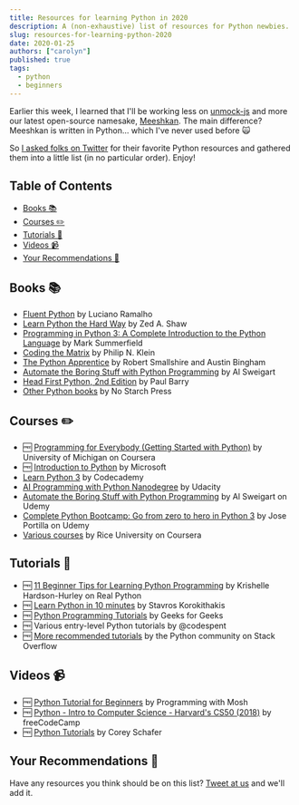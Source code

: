 ```yaml
---
title: Resources for learning Python in 2020
description: A (non-exhaustive) list of resources for Python newbies.
slug: resources-for-learning-python-2020
date: 2020-01-25
authors: ["carolyn"]
published: true
tags:
  - python
  - beginners
---
```


Earlier this week, I learned that I'll be working less on [unmock-js](https://github.com/unmock/unmock-js) and more our latest open-source namesake, [Meeshkan](https://github.com/meeshkan/meeshkan). The main difference? Meeshkan is written in Python... which I've never used before 🙀

So [I asked folks on Twitter](https://twitter.com/carolstran/status/1220310112356773888?s=20) for their favorite Python resources and gathered them into a little list (in no particular order). Enjoy!

## Table of Contents

- [Books 📚](#books)
- [Courses ✏️](#courses)
- [Tutorials 📃](#tutorials)
- [Videos 📹](#videos)
- [Your Recommendations 💬](#recommendations)

<a name="books"></a>

## Books 📚

- [Fluent Python](https://www.oreilly.com/library/view/fluent-python/9781491946237/) by Luciano Ramalho
- [Learn Python the Hard Way](https://learnpythonthehardway.org/python3/) by Zed A. Shaw
- [Programming in Python 3: A Complete Introduction to the Python Language](https://www.oreilly.com/library/view/programming-in-python/9780137155149/) by Mark Summerfield
- [Coding the Matrix](https://codingthematrix.com/) by Philip N. Klein
- [The Python Apprentice](https://leanpub.com/python-apprentice) by Robert Smallshire and Austin Bingham
- [Automate the Boring Stuff with Python Programming](http://automatetheboringstuff.com/) by Al Sweigart
- [Head First Python, 2nd Edition](https://www.oreilly.com/library/view/head-first-python/9781491919521/) by Paul Barry
- [Other Python books](https://nostarch.com/catalog/python) by No Starch Press

<a name="courses"></a>

## Courses ✏️

- 🆓 [Programming for Everybody (Getting Started with Python)](https://coursera.org/learn/python) by University of Michigan on Coursera
- 🆓 [Introduction to Python](https://docs.microsoft.com/en-us/learn/modules/intro-to-python/?WT.mc_id=python-c9-niner) by Microsoft
- [Learn Python 3](https://www.codecademy.com/learn/learn-python-3) by Codecademy
- [AI Programming with Python Nanodegree](https://www.udacity.com/course/ai-programming-python-nanodegree--nd089) by Udacity
- [Automate the Boring Stuff with Python Programming](https://www.udemy.com/course/automate/) by Al Sweigart on Udemy
- [Complete Python Bootcamp: Go from zero to hero in Python 3](https://www.udemy.com/course/complete-python-bootcamp/) by Jose Portilla on Udemy
- [Various courses](https://www.coursera.org/courses?query=rice%20python) by Rice University on Coursera

<a name="tutorials"></a>

## Tutorials 📃

- 🆓 [11 Beginner Tips for Learning Python Programming](https://realpython.com/python-beginner-tips/) by Krishelle Hardson-Hurley on Real Python
- 🆓 [Learn Python in 10 minutes](https://www.stavros.io/tutorials/python/) by Stavros Korokithakis
- 🆓 [Python Programming Tutorials](https://www.geeksforgeeks.org/python-programming-language/) by Geeks for Geeks
- 🆓 Various entry-level Python tutorials by @codespent
- 🆓 [More recommended tutorials](https://sopython.com/wiki/What_tutorial_should_I_read%3F) by the Python community on Stack Overflow

<a name="videos"></a>

## Videos 📹

- 🆓 [Python Tutorial for Beginners](https://www.youtube.com/watch?v=_uQrJ0TkZlc) by Programming with Mosh
- 🆓 [Python - Intro to Computer Science - Harvard's CS50 (2018)](https://www.youtube.com/watch?v=hnDU1G9hWqU&feature=youtu.be) by freeCodeCamp
- 🆓 [Python Tutorials](https://www.youtube.com/playlist?list=PL-osiE80TeTt2d9bfVyTiXJA-UTHn6WwU) by Corey Schafer

<a name="recommendations"></a>

## Your Recommendations 💬

Have any resources you think should be on this list? [Tweet at us](https://twitter.com/meeshkan) and we'll add it.
